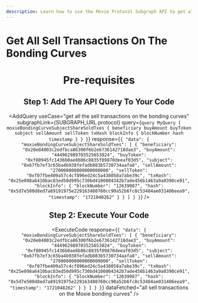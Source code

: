 ```yaml
---
description: Learn how to use the Moxie Protocol Subgraph API to get all the sell transactions on the Moxie bonding curves.
---
```



# Get All Sell Transactions On The Bonding Curves

<Header
  useCase="get all the sell transactions on the bonding curves"
  apiName="Moxie Protocol Subgraph"
/>

# Pre-requisites

<Prerequisites apiName="Moxie Protocol Subgraph" />

## Step 1: Add The API Query To Your Code

<AddQuery
  useCase="get all the sell transactions on the bonding curves"
  subgraphLink={SUBGRAPH_URL.protocol}
  query={`query MyQuery {
  moxieBondingCurveSubjectShareSoldTxes {
    beneficiary
    buyAmount
    buyToken
    subject
    sellAmount
    sellToken
    txHash
    blockInfo {
      blockNumber
      hash
      timestamp
    }
  }
}`}
  response={`{
  "data": {
    "moxieBondingCurveSubjectShareSoldTxes": [
      {
        "beneficiary": "0x20e04003c2edfbca86300f6b2e6736142718dae3",
        "buyAmount": "444962989703525653824",
        "buyToken": "0xf80945fc1436b0ae8b86c8835f09870deeaf03d5",
        "subject": "0x67fb7ef3c65ba4b938fefadb883b5730734aafa8",
        "sellAmount": "270000000000000000000",
        "sellToken": "0xf07fbe409a57c4cf896ed24c5a438058a7abe39c",
        "txHash": "0x25e098a6410bac83ed50d995c730bd4100004342b7ade456b1463a9a0390ce91",
        "blockInfo": {
          "blockNumber": "12639987",
          "hash": "0x5d7e500d8ed7a89191975e229163480760cc90a52b6fc8c53484ae031406eea9",
          "timestamp": "1721048262"
        }
      }
    ]
  }
}`}
/>

## Step 2: Execute Your Code

<ExecuteCode
  response={`{
  "data": {
    "moxieBondingCurveSubjectShareSoldTxes": [
      {
        "beneficiary": "0x20e04003c2edfbca86300f6b2e6736142718dae3",
        "buyAmount": "444962989703525653824",
        "buyToken": "0xf80945fc1436b0ae8b86c8835f09870deeaf03d5",
        "subject": "0x67fb7ef3c65ba4b938fefadb883b5730734aafa8",
        "sellAmount": "270000000000000000000",
        "sellToken": "0xf07fbe409a57c4cf896ed24c5a438058a7abe39c",
        "txHash": "0x25e098a6410bac83ed50d995c730bd4100004342b7ade456b1463a9a0390ce91",
        "blockInfo": {
          "blockNumber": "12639987",
          "hash": "0x5d7e500d8ed7a89191975e229163480760cc90a52b6fc8c53484ae031406eea9",
          "timestamp": "1721048262"
        }
      }
    ]
  }
}`}
  dataFetched="all sell transactions on the Moxie bonding curves"
/>

<DeveloperSupport />
